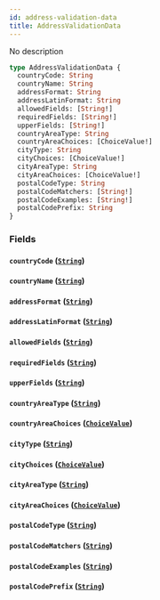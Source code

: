```yaml
---
id: address-validation-data
title: AddressValidationData
---
```


No description

```graphql
type AddressValidationData {
  countryCode: String
  countryName: String
  addressFormat: String
  addressLatinFormat: String
  allowedFields: [String!]
  requiredFields: [String!]
  upperFields: [String!]
  countryAreaType: String
  countryAreaChoices: [ChoiceValue!]
  cityType: String
  cityChoices: [ChoiceValue!]
  cityAreaType: String
  cityAreaChoices: [ChoiceValue!]
  postalCodeType: String
  postalCodeMatchers: [String!]
  postalCodeExamples: [String!]
  postalCodePrefix: String
}
```

### Fields

#### `countryCode` ([`String`](../../../developer/api-reference/scalars/string))

#### `countryName` ([`String`](../../../developer/api-reference/scalars/string))

#### `addressFormat` ([`String`](../../../developer/api-reference/scalars/string))

#### `addressLatinFormat` ([`String`](../../../developer/api-reference/scalars/string))

#### `allowedFields` ([`String`](../../../developer/api-reference/scalars/string))

#### `requiredFields` ([`String`](../../../developer/api-reference/scalars/string))

#### `upperFields` ([`String`](../../../developer/api-reference/scalars/string))

#### `countryAreaType` ([`String`](../../../developer/api-reference/scalars/string))

#### `countryAreaChoices` ([`ChoiceValue`](../../../developer/api-reference/objects/choice-value))

#### `cityType` ([`String`](../../../developer/api-reference/scalars/string))

#### `cityChoices` ([`ChoiceValue`](../../../developer/api-reference/objects/choice-value))

#### `cityAreaType` ([`String`](../../../developer/api-reference/scalars/string))

#### `cityAreaChoices` ([`ChoiceValue`](../../../developer/api-reference/objects/choice-value))

#### `postalCodeType` ([`String`](../../../developer/api-reference/scalars/string))

#### `postalCodeMatchers` ([`String`](../../../developer/api-reference/scalars/string))

#### `postalCodeExamples` ([`String`](../../../developer/api-reference/scalars/string))

#### `postalCodePrefix` ([`String`](../../../developer/api-reference/scalars/string))
